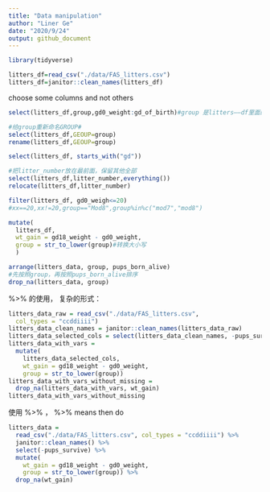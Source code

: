 ```yaml
---
title: "Data manipulation"
author: "Liner Ge"
date: "2020/9/24"
output: github_document
---
```


```r
library(tidyverse)
```
```r
litters_df=read_csv("./data/FAS_litters.csv")
litters_df=janitor::clean_names(litters_df)
```
choose some columns and not others
```r
select(litters_df,group,gd0_weight:gd_of_birth)#group 是litters——df里面的variable，后面可以一直选下去，用逗号隔开#

#给group重新命名GROUP#
select(litters_df,GEOUP=group)
rename(litters_df,GEOUP=group)

select(litters_df, starts_with("gd"))

#把litter_number放在最前面，保留其他全部
select(litters_df,litter_number,everything())
relocate(litters_df,litter_number)
```


```r
filter(litters_df, gd0_weigh<=20)
#xx==20,xx!=20,group=="Mod8",group%in%c("mod7","mod8")
```

```r
mutate(
  litters_df,
  wt_gain = gd18_weight - gd0_weight,
  group = str_to_lower(group)#转换大小写
  )
```

```r
arrange(litters_data, group, pups_born_alive)
#先按照group，再按照pups_born_alive排序
drop_na(litters_data, group)
```

%>% 的使用，
复杂的形式：
```r
litters_data_raw = read_csv("./data/FAS_litters.csv",
  col_types = "ccddiiii")
litters_data_clean_names = janitor::clean_names(litters_data_raw)
litters_data_selected_cols = select(litters_data_clean_names, -pups_survive)
litters_data_with_vars = 
  mutate(
    litters_data_selected_cols, 
    wt_gain = gd18_weight - gd0_weight,
    group = str_to_lower(group))
litters_data_with_vars_without_missing = 
  drop_na(litters_data_with_vars, wt_gain)
litters_data_with_vars_without_missing
```
使用 %>% ， %>% means then do
```r
litters_data = 
  read_csv("./data/FAS_litters.csv", col_types = "ccddiiii") %>%
  janitor::clean_names() %>%
  select(-pups_survive) %>%
  mutate(
    wt_gain = gd18_weight - gd0_weight,
    group = str_to_lower(group)) %>% 
  drop_na(wt_gain)
```


